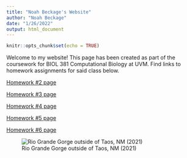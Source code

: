 ```yaml
---
title: "Noah Beckage's Website"
author: "Noah Beckage"
date: "1/26/2022"
output: html_document
---
```


```r
knitr::opts_chunk$set(echo = TRUE)
```

Welcome to my website! This page has been created as part of the coursework for BIOL 381 Computational Biology at UVM. Find links to homework assignments for said class below.


[Homework #2 page](Homework_02.html)

[Homework #3 page](Homework_03.html)

[Homework #4 page](Homework_04.html)

[Homework #5 page](Homework_05.html)

[Homework #6 page](Homework_06.html)

![Rio Grande Gorge outside of Taos, NM (2021)](rio grande gorge.JPG)